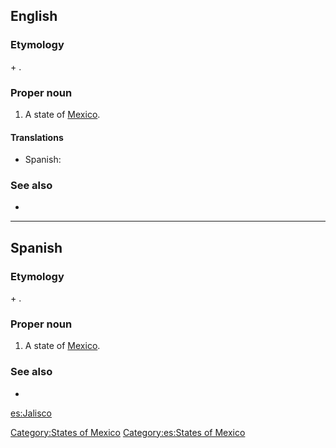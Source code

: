 ==English==

===Etymology===
{{etyl|nah}} {{term|xalli||sand|lang=nah}} + {{term|ixtli||face, plain|lang=nah}}.

===Proper noun===
{{en-proper noun}}

# A state of [[Mexico]].

====Translations====
{{trans-top|state of Mexico}}
*Spanish: {{t|es|Jalisco|m}}
{{trans-mid}}
{{trans-bottom}}

===See also===
*{{pedialite}}

[[Category:States of Mexico]]

----

==Spanish==

===Etymology===
{{etyl|nah|es}} {{term|xalli||sand|lang=nah}} + {{term|ixtli||face, plain|lang=nah}}.

===Proper noun===
{{es-proper noun|m}}

# A state of [[Mexico]].

===See also===
* {{pedialite|lang=es}}

[[Category:es:States of Mexico]]

[[es:Jalisco]]